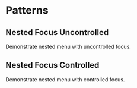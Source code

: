 
<Meta of={PatternsStories} />

# Patterns

## Nested Focus Uncontrolled

Demonstrate nested menu with uncontrolled focus.

<Canvas>
  <Story of={PatternsStories.NestedFocusUncontrolled} />
</Canvas>

## Nested Focus Controlled

Demonstrate nested menu with controlled focus.

<Canvas>
  <Story of={PatternsStories.NestedFocusControlled} />
</Canvas>
